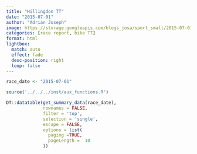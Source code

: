 ```yaml
---
title: "Hillingdon TT"
date: "2015-07-01"
author: "Adrian Joseph"
image: https://storage.googleapis.com/blogs_josa/sport_small/2015-07-01_HILLINGDON_TT/img/00.png
categories: [race report, bike TT]
format: html
lightbox:
  match: auto
  effect: fade
  desc-position: right
  loop: false
---
```

 
```r
race_date <- "2015-07-01"

source('../../../inst/aux_functions.R')

DT::datatable(get_summary_data(race_date),
              rownames = FALSE,
              filter = 'top',
              selection = 'single',
              escape = FALSE,
              options = list(
                paging =TRUE,
                pageLength =  10
              ))
```
